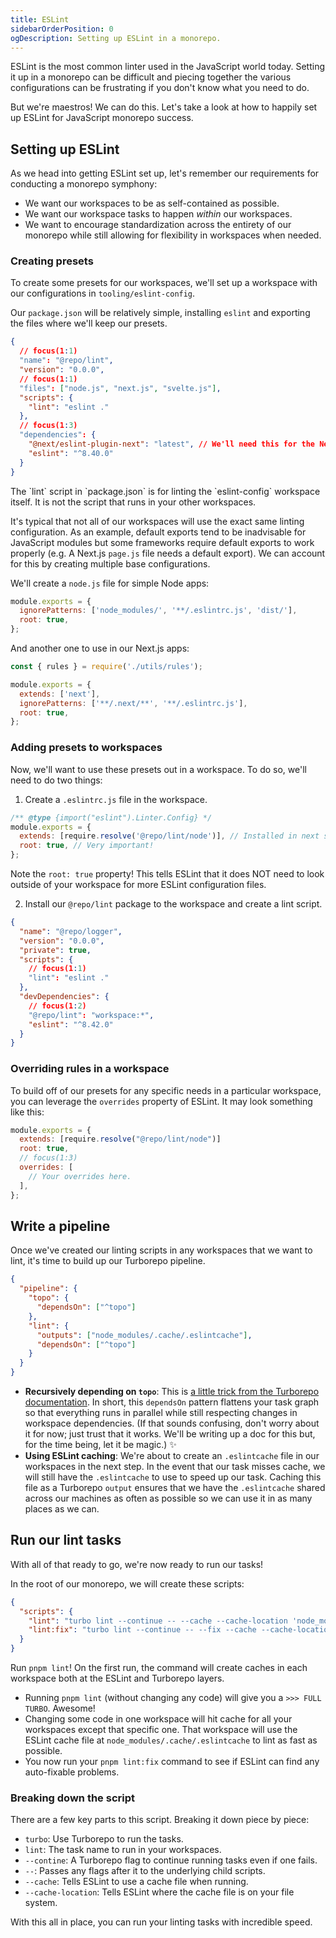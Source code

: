 ```yaml
---
title: ESLint
sidebarOrderPosition: 0
ogDescription: Setting up ESLint in a monorepo.
---
```



ESLint is the most common linter used in the JavaScript world today. Setting it up in a monorepo can be difficult and piecing together the various configurations can be frustrating if you don't know what you need to do.

But we're maestros! We can do this. Let's take a look at how to happily set up ESLint for JavaScript monorepo success.

## Setting up ESLint

As we head into getting ESLint set up, let's remember our requirements for conducting a monorepo symphony:

- We want our workspaces to be as self-contained as possible.
- We want our workspace tasks to happen _within_ our workspaces.
- We want to encourage standardization across the entirety of our monorepo while still allowing for flexibility in workspaces when needed.

### Creating presets

To create some presets for our workspaces, we'll set up a workspace with our configurations in `tooling/eslint-config`.

<FileTree>
  <FileTree.Folder name="tooling" open>
    <FileTree.Folder name="eslint-config" open>
      <FileTree.File name=".eslintrc.js" />
      <FileTree.File name="next.js" />
      <FileTree.File name="node.js" />
      <FileTree.File name="svelte.js" />
      <FileTree.File name="package.json" />
    </FileTree.Folder>
  </FileTree.Folder>
</FileTree>

Our `package.json` will be relatively simple, installing `eslint` and exporting the files where we'll keep our presets.

```json filename="tooling/eslint-config/package.json" lang="json"
{
  // focus(1:1)
  "name": "@repo/lint",
  "version": "0.0.0",
  // focus(1:1)
  "files": ["node.js", "next.js", "svelte.js"],
  "scripts": {
    "lint": "eslint ."
  },
  // focus(1:3)
  "dependencies": {
    "@next/eslint-plugin-next": "latest", // We'll need this for the Next.js config in a moment.
    "eslint": "^8.40.0"
  }
}
```

<Callout type="info">
  The `lint` script in `package.json` is for linting the `eslint-config`
  workspace itself. It is not the script that runs in your other workspaces.
</Callout>

It's typical that not all of our workspaces will use the exact same linting configuration. As an example, default exports tend to be inadvisable for JavaScript modules but some frameworks require default exports to work properly (e.g. A Next.js `page.js` file needs a default export). We can account for this by creating multiple base configurations.

We'll create a `node.js` file for simple Node apps:

```js filename="tooling/eslint-config/node.js" lang="js"
module.exports = {
  ignorePatterns: ['node_modules/', '**/.eslintrc.js', 'dist/'],
  root: true,
};
```

And another one to use in our Next.js apps:

```js filename="tooling/eslint-config/next.js" lang="js"
const { rules } = require('./utils/rules');

module.exports = {
  extends: ['next'],
  ignorePatterns: ['**/.next/**', '**/.eslintrc.js'],
  root: true,
};
```

### Adding presets to workspaces

Now, we'll want to use these presets out in a workspace. To do so, we'll need to do two things:

1. Create a `.eslintrc.js` file in the workspace.

```js filename="packages/logger/.eslintrc.js" lang="js"
/** @type {import("eslint").Linter.Config} */
module.exports = {
  extends: [require.resolve('@repo/lint/node')], // Installed in next step
  root: true, // Very important!
};
```

Note the `root: true` property! This tells ESLint that it does NOT need to look outside of your workspace for more ESLint configuration files.

2. Install our `@repo/lint` package to the workspace and create a lint script.

```json filename="packages/logger/package.json" lang="js"
{
  "name": "@repo/logger",
  "version": "0.0.0",
  "private": true,
  "scripts": {
    // focus(1:1)
    "lint": "eslint ."
  },
  "devDependencies": {
    // focus(1:2)
    "@repo/lint": "workspace:*",
    "eslint": "^8.42.0"
  }
}
```

### Overriding rules in a workspace

To build off of our presets for any specific needs in a particular workspace, you can leverage the `overrides` property of ESLint. It may look something like this:

```js filename="packages/ui/.eslintrc.js" lang="js"
module.exports = {
  extends: [require.resolve("@repo/lint/node")]
  root: true,
  // focus(1:3)
  overrides: [
    // Your overrides here.
  ],
};
```

## Write a pipeline

Once we've created our linting scripts in any workspaces that we want to lint, it's time to build up our Turborepo pipeline.

```json filename="turbo.json" lang="json"
{
  "pipeline": {
    "topo": {
      "dependsOn": ["^topo"]
    },
    "lint": {
      "outputs": ["node_modules/.cache/.eslintcache"],
      "dependsOn": ["^topo"]
    }
  }
}
```

- **Recursively depending on `topo`**: This is [a little trick from the Turborepo documentation](https://turbo.build/repo/docs/core-concepts/monorepos/task-dependencies#dependencies-outside-of-a-task). In short, this `dependsOn` pattern flattens your task graph so that everything runs in parallel while still respecting changes in workspace dependencies. (If that sounds confusing, don't worry about it for now; just trust that it works. We'll be writing up a doc for this but, for the time being, let it be magic.) ✨
- **Using ESLint caching**: We're about to create an `.eslintcache` file in our workspaces in the next step. In the event that our task misses cache, we will still have the `.eslintcache` to use to speed up our task. Caching this file as a Turborepo `output` ensures that we have the `.eslintcache` shared across our machines as often as possible so we can use it in as many places as we can.

## Run our lint tasks

With all of that ready to go, we're now ready to run our tasks!

In the root of our monorepo, we will create these scripts:

```json filename="package.json" lang="json"
{
  "scripts": {
    "lint": "turbo lint --continue -- --cache --cache-location 'node_modules/.cache/.eslintcache'",
    "lint:fix": "turbo lint --continue -- --fix --cache --cache-location 'node_modules/.cache/.eslintcache'"
  }
}
```

Run `pnpm lint`! On the first run, the command will create caches in each workspace both at the ESLint and Turborepo layers.

- Running `pnpm lint` (without changing any code) will give you a `>>> FULL TURBO`. Awesome!
- Changing some code in one workspace will hit cache for all your workspaces except that specific one. That workspace will use the ESLint cache file at `node_modules/.cache/.eslintcache` to lint as fast as possible.
- You now run your `pnpm lint:fix` command to see if ESLint can find any auto-fixable problems.

### Breaking down the script

There are a few key parts to this script. Breaking it down piece by piece:

- `turbo`: Use Turborepo to run the tasks.
- `lint`: The task name to run in your workspaces.
- `--contine`: A Turborepo flag to continue running tasks even if one fails.
- `--`: Passes any flags after it to the underlying child scripts.
- `--cache`: Tells ESLint to use a cache file when running.
- `--cache-location`: Tells ESLint where the cache file is on your file system.

With this all in place, you can run your linting tasks with incredible speed.
